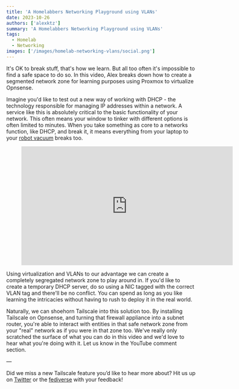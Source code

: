 ```yaml
---
title: 'A Homelabbers Networking Playground using VLANs'
date: 2023-10-26
authors: ['alexktz']
summary: 'A Homelabbers Networking Playground using VLANs'
tags:
  - Homelab
  - Networking
images: ['/images/homelab-networking-vlans/social.png']
---
```


It's OK to break stuff, that's how we learn. But all too often it's impossible to find a safe space to do so. In this video, Alex breaks down how to create a segmented network zone for learning purposes using Proxmox to virtualize Opnsense.

Imagine you'd like to test out a new way of working with DHCP - the technology responsible for managing IP addresses within a network. A service like this is absolutely critical to the basic functionality of your network. This often means your window to tinker with different options is often limited to minutes. When you take something as core to a networks function, like DHCP, and break it, it means everything from your laptop to your [robot vacuum](https://tailscale.dev/blog/tailscale-sucks) breaks too.

<figure>
  <iframe
    width="560"
    height="315"
    src="https://www.youtube.com/embed/XXx7NDgDaRU?si=HvmriqEvH0GKAsJL"
    title="YouTube video player"
    frameBorder="0"
    allow="accelerometer; autoplay; clipboard-write; encrypted-media; gyroscope; picture-in-picture; web-share"
    allowFullScreen
  ></iframe>
</figure>

Using virtualization and VLANs to our advantage we can create a completely segregated network zone to play around in. If you'd like to create a temporary DHCP server, do so using a NIC tagged with the correct VLAN tag and there'll be no conflict. You can spend as long as you like learning the intricacies without having to rush to deploy it in the real world.

Naturally, we can shoehorn Tailscale into this solution too. By installing Tailscale on Opnsense, and turning that firewall appliance into a subnet router, you're able to interact with entities in that safe network zone from your "real" network as if you were in that zone too. We've really only scratched the surface of what you can do in this video and we'd love to hear what you're doing with it. Let us know in the YouTube comment section.

—

Did we miss a new Tailscale feature you’d like to hear more about? Hit us up on [Twitter](https://twitter.com/tailscale) or the [fediverse](https://hachyderm.io/@tailscale) with your feedback!
